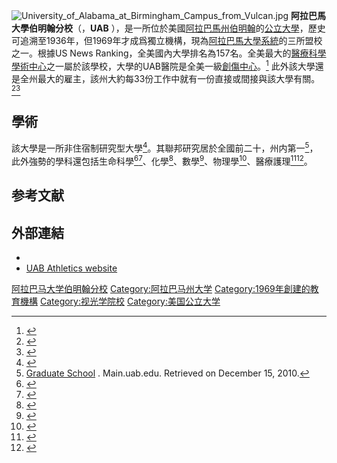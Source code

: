 {{Infobox university
|name           = 阿拉巴马大学伯明翰分校<br>The University of Alabama at Birmingham
|SealImage          = UABirmingham logo.png
|image              = University of Alabama School of Medicine at UAB.jpg
|established           = {{start date and age|1969}}
|type           = [[公立大學|公立大學]]
|endowment             = $5.373億以上<ref>{{cite web|url=https://www.usnews.com/best-colleges/university-of-alabama-at-birmingham-1052 |title=University of Alabama at Birmingham |url-status=live |access-date=March 3, 2021}}</ref>
|president      = Ray L. Watts
|provost        = Linda C. Lucas
|city           = [[伯明翰_(亚拉巴马州)|伯明翰]]
|state          = [[阿拉巴馬州|阿拉巴馬州]]
|country     = {{USA}}
|students              = 22,563<ref name="uab.edu">{{Cite web|url=https://www.uab.edu/news/campus/item/11559-uab-sets-enrollment-record-for-fifth-year-in-a-row-all-time-high-for-retention|title = UAB sets enrollment record for fifth year in a row, all-time high for retention - News | UAB}}</ref>
|undergrad             = 13,836
|postgrad              = 8,087
|faculty               = 2,605<ref>{{cite web|url=https://www.uab.edu/institutionaleffectiveness/images/facstaff/2018-UAB_workforce.pdf|title=UAB Work Force |df=mdy-all|access-date=2019-04-12}}</ref>
|coor           = {{coord|33.500000|-86.807500|type:city_region:US|display=inline}}
|colors         = 綠色和白色<br/>{{color box|#1E6B52}} {{color box|#FFFFFF}}
|nickname       = Blazers
|mascot         = Blaze the Dragon
|affiliations   = [[Southern_Association_of_Colleges_and_Schools|SACS]], [[Great_Cities'_Universities|Great Cities' Universities]], [[University_of_Alabama_System|University of Alabama System]]
|sports         =[[NCAA|NCAA]] [[Division_I_(NCAA)|Division I]] – [[Conference_USA|Conference USA]])
|website        = {{URL|www.uab.edu}}
|logo           = [[File:UABirmingham_logo.png|250px]]
}}[[File:University_of_Alabama_at_Birmingham_Campus_from_Vulcan.jpg|thumb]]
'''阿拉巴馬大學伯明翰分校'''（{{lang-en|The University of Alabama at Birmingham}}，'''UAB''' ），是一所位於美國[[阿拉巴馬州|阿拉巴馬州]][[伯明翰_(亚拉巴马州)|伯明翰]]的[[公立大學|公立大學]]，歷史可追溯至1936年，但1969年才成爲獨立機構，現為[[阿拉巴馬大學系統|阿拉巴馬大學系統]]的三所盟校之一。根據US News Ranking，全美國內大學排名為157名。全美最大的[[醫療科學學術中心|醫療科學學術中心]]之一屬於該學校，大學的UAB醫院是全美一級[[創傷中心|創傷中心]]。<ref>{{cite web|url=http://www.facs.org/trauma/verified.html|title=Trauma Centers|work=American College of Surgeons|accessdate=29 May 2015|archive-url=https://web.archive.org/web/20140707233016/http://www.facs.org/trauma/verified.html|archive-date=2014-07-07|dead-url=yes}}</ref> 此外該大學還是全州最大的雇主，該州大約每33份工作中就有一份直接或間接與該大學有關。<ref name="about">{{cite web |url=http://main.uab.edu/show.asp?durki=699 |title=UAB – About – The University of Alabama at Birmingham |accessdate=December 12, 2011 |deadurl=yes |archiveurl=https://web.archive.org/web/20090816232334/http://main.uab.edu/show.asp?durki=699 |archivedate=2009-08-16}}</ref><ref name=econ-impact>{{cite web |title=University of Alabama at Birmingham's impact on state tallied at $4.6 billion a year |first=Hannah |last=Wolfson |url=http://blog.al.com/spotnews/2010/11/university_of_alabama_at_birmi_18.html |date=November 10, 2010 |accessdate=December 12, 2010 |archive-date=2011-08-24 |archive-url=https://web.archive.org/web/20110824144754/http://blog.al.com/spotnews/2010/11/university_of_alabama_at_birmi_18.html |dead-url=no }}</ref>

==學術==
{{Infobox US university ranking
| ARWU_N = 72-98
| ARWU_W = 201-300
| THES_W = 168
| Forbes =  515
| QS_W = N/A
| USNWR_NU = 159
| USNWR_W = 162
| Wamo_NU = 124
}}

該大學是一所非住宿制研究型大學<ref name="Carnegie1">{{cite web |title=Carnegie Classifications – University of Alabama at Birmingham |url=http://classifications.carnegiefoundation.org/lookup_listings/view_institution.php?unit_id=100663 |publisher=Carnegie Foundation for the Advancement of Teaching |accessdate=June 7, 2011 |archive-date=2013-04-14 |archive-url=https://archive.is/20130414130824/http://classifications.carnegiefoundation.org/lookup_listings/view_institution.php?unit_id=100663 |dead-url=no }}</ref>。其聯邦研究居於全國前二十，州内第一<ref>[http://main.uab.edu/Sites/gradschool/ Graduate School] {{webarchive|url=https://web.archive.org/web/20091119213210/http://main.uab.edu/Sites/gradschool/ |date=2009-11-19 }}. Main.uab.edu. Retrieved on December 15, 2010.</ref>，此外強勢的學科還包括生命科學<ref>{{cite web |title=Best Biological Science Programs |publisher=US News & World Report |url=http://grad-schools.usnews.rankingsandreviews.com/best-graduate-schools/top-biological-sciences-programs/rankings/ |accessdate=December 26, 2014 |archive-date=2011-01-01 |archive-url=https://web.archive.org/web/20110101214644/http://grad-schools.usnews.rankingsandreviews.com/best-graduate-schools/top-biological-sciences-programs/rankings/ |dead-url=no }}</ref><ref>{{cite web|title=2014-usnwr-rankings-statistics-biostatistics|publisher=thegradcafe.com|url=http://forum.thegradcafe.com/topic/52537-2014-usnwr-rankings-statisticsbiostatistics/|accessdate=Mar 11, 2015|archive-date=2017-12-16|archive-url=https://web.archive.org/web/20171216201246/https://forum.thegradcafe.com/topic/52537-2014-usnwr-rankings-statisticsbiostatistics/|dead-url=no}}</ref>、化學<ref>{{cite web |title=Best Chemistry Programs |publisher=US News & World Report |url=http://grad-schools.usnews.rankingsandreviews.com/best-graduate-schools/top-chemistry-schools/rankings |accessdate=December 26, 2014 |archive-date=2011-01-28 |archive-url=https://web.archive.org/web/20110128155035/http://grad-schools.usnews.rankingsandreviews.com/best-graduate-schools/top-chemistry-schools/rankings/ |dead-url=no }}</ref>、數學<ref>{{cite web |title=Best Mathematics Programs |publisher=US News & World Report |url=http://grad-schools.usnews.rankingsandreviews.com/best-graduate-schools/top-mathematics-schools/rankings |accessdate=December 26, 2014 }}{{dead link|date=2018年1月 |bot=InternetArchiveBot |fix-attempted=yes }}</ref>、物理學<ref>{{cite web |title=Best Physics Programs |publisher=US News & World Report |url=http://grad-schools.usnews.rankingsandreviews.com/best-graduate-schools/top-physics-schools/rankings |accessdate=December 26, 2014 |archive-date=2011-01-27 |archive-url=https://web.archive.org/web/20110127012319/http://grad-schools.usnews.rankingsandreviews.com/best-graduate-schools/top-physics-schools/rankings/ |dead-url=no }}</ref>、醫療護理<ref>{{cite web|title=US|url=http://grad-schools.usnews.rankingsandreviews.com/best-graduate-schools/top-health-schools/healthcare-management-rankings|website=US News & World Report Healthcare Management Degree Rankings|archiveurl=https://web.archive.org/web/20150318020351/http://grad-schools.usnews.rankingsandreviews.com/best-graduate-schools/top-health-schools/healthcare-management-rankings |archivedate=2015-03-18 |accessdate=20 June 2015}}</ref><ref>{{cite web|url=http://grad-schools.usnews.rankingsandreviews.com/best-graduate-schools/top-health-schools/public-health-rankings?int=493b21|title=Best Public Health Programs – Top Public Health Schools – US News Best Graduate Schools|publisher=|accessdate=29 May 2015|archive-date=2016-03-04|archive-url=https://web.archive.org/web/20160304045551/http://grad-schools.usnews.rankingsandreviews.com/best-graduate-schools/top-health-schools/public-health-rankings?int=493b21|dead-url=no}}</ref>。

==参考文献==
{{reflist}}

==外部連結==
{{Commons category}}
* {{Official website}}
* [http://www.uabsports.com/ UAB Athletics website]

{{美国东南大学研究协会}}
{{阿拉巴马州的学院和大学}}
{{Authority control}}

[[Category:阿拉巴马大学伯明翰分校|]]
[[Category:阿拉巴马州大学|Category:阿拉巴马州大学]]
[[Category:1969年創建的教育機構|Category:1969年創建的教育機構]]
[[Category:视光学院校|Category:视光学院校]]
[[Category:美国公立大学|Category:美国公立大学]]
